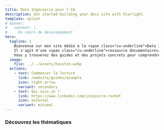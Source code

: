 ```yaml
---
title: Data Ingénierie pour l'IA
description: Get started building your docs site with Starlight.
template: splash
# banner:
#   content: |
#     En cours de developpement
hero:
  tagline: |
    Bienvenue sur mon site dédié à la <span class="cu-underline">Data Ingénierie et l'IA.</span>
    Il s'agit d'une <span class="cu-underline">ressource documentaire</span> où je partage mes connaissances et mes expériences.
    Vous y trouverez des guides et des projets concrets pour comprendre les techniques, outils et pratiques qui connectent le monde des données à celui de l'intelligence artificielle.
  image:
    file: ../../assets/houston.webp
  actions:
    - text: Commencer la lecture
      link: /website/guides/example
      icon: right-arrow
      variant: secondary
    - text: Qui suis-je ?
      link: https://www.linkedin.com/in/pierre-rochet
      icon: external
      variant: minimal
---
```



### Découvrez les thématiques

<CardGrid>
  <LinkCard
    href="#"
    title="SQL <span class='cu-badge'>à venir<span>"
    description="Guide pour apprendre le langage SQL à partir de zéro."
  ></LinkCard>
  <LinkCard
    href="/website/python/introduction"
    title="Python <span class='cu-badge'>developpement<span>"
    description="Guide pour apprendre la programmation Python à partir de zéro."
  ></LinkCard>
  <LinkCard
    href="#"
    title="Concepts fondamentaux <span class='cu-badge'>à venir<span>"
    description="Tour d'horizon des concepts fondamentaux liés à la modélisation, les architectures et les pipelines de données."
  />
  <LinkCard
    href="#"
    title="ML, LLM et IA Générative <span class='cu-badge'>à venir<span>"
    description="Introduction au Machine Learning, les grands modèles de langue et les outils pour l'IA moderne."
  />
  <LinkCard
    href="#"
    title="Cloud AWS <span class='cu-badge'>à venir<span>"
    description="
    Présentations des outils et des services du cloud AWS pour l'IA et le
    machine learning."
  />
  <LinkCard
    href="#"
    title="Cas d'usage et projets <span class='cu-badge'>à venir<span>"
    description="Mise en oeuvre de projets et de cas d'usage en Data et IA sur AWS."
  />
</CardGrid>
